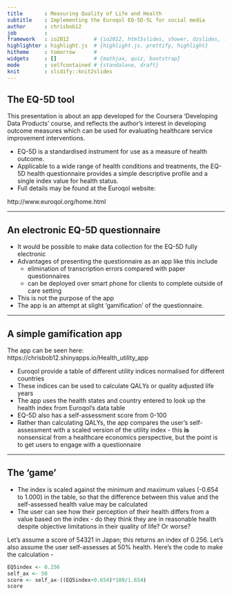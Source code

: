 ```yaml
---
title       : Measuring Quality of Life and Health
subtitle    : Implementing the Euroqol EQ-5D-5L for social media
author      : chrisbob12
job         : 
framework   : io2012        # {io2012, html5slides, shower, dzslides, ...}
highlighter : highlight.js  # {highlight.js, prettify, highlight}
hitheme     : tomorrow      # 
widgets     : []            # {mathjax, quiz, bootstrap}
mode        : selfcontained # {standalone, draft}
knit        : slidify::knit2slides
---
```


## The EQ-5D tool

This presentation is about an app developed for the Coursera 'Developing Data Products' course, and reflects the author's interest in developing outcome measures which can be used for evaluating healthcare service improvement 
interventions.

* EQ-5D is a standardised instrument for use as a measure of health outcome.
* Applicable to a wide range of health conditions and treatments, the EQ-5D health questionnaire provides a simple 
descriptive profile and a single index value for health status.
* Full details may be found at the Euroqol website:

http://www.euroqol.org/home.html

---

## An electronic EQ-5D questionnaire


* It would be possible to make data collection for the EQ-5D fully electronic
* Advantages of presenting the questionnaire as an app like this include
  + elimination of transcription errors compared with paper questionnaires
  + can be deployed over smart phone for clients to complete outside of care setting
* This is not the purpose of the app
* The app is an attempt at slight 'gamification' of the questionnaire.

---

## A simple gamification app
The app can be seen here:
https://chrisbob12.shinyapps.io/Health_utility_app

* Euroqol provide a table of different utility indices normalised for different countries
* These indices can be used to calculate QALYs or quality adjusted life years
* The app uses the health states and country entered to look up the health  index from Euroqol's data table
* EQ-5D also has a self-assessment score from 0-100
* Rather than calculating QALYs, the app compares the user's self-assessment with a scaled version of the utility index - this <b>is</b> nonsensical from a healthcare economics perspective, but the point is to get users to engage with a questionnaire

---

## The 'game'
 
* The index is scaled against the minimum and maximum values (-0.654 to 1.000) in the table, so that the difference between this value and the self-assessed health value may be calculated
* The user can see how their perception of their health differs from a value based on the index - do they think they are in reasonable health despite objective limitations in their quality of life? Or worse?

Let's assume a score of 54321 in Japan; this returns an index of 0.256. Let's also assume the user self-assesses at 50% health. Here's the code to make the calculation -
```r
EQ5index <- 0.256
self_ax <- 50
score <- self_ax-((EQ5index+0.654)*100/1.654)
score
```
